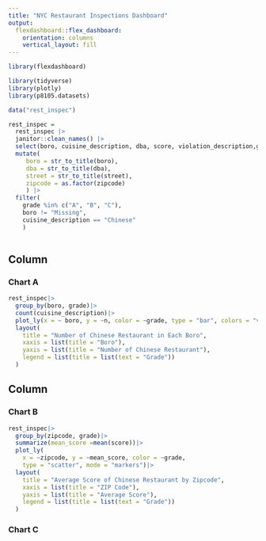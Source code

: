 ```yaml
---
title: "NYC Restaurant Inspections Dashboard"
output: 
  flexdashboard::flex_dashboard:
    orientation: columns
    vertical_layout: fill
---
```


```r
library(flexdashboard)

library(tidyverse)
library(plotly)
library(p8105.datasets)

data("rest_inspec")

rest_inspec =
  rest_inspec |>
  janitor::clean_names() |>
  select(boro, cuisine_description, dba, score, violation_description,grade, street, zipcode) |>
  mutate(
     boro = str_to_title(boro),
     dba = str_to_title(dba),
     street = str_to_title(street),
     zipcode = as.factor(zipcode)
     ) |>
  filter(
    grade %in% c("A", "B", "C"), 
    boro != "Missing",
    cuisine_description == "Chinese"
    )
  
```


Column {data-width=650}
-----------------------------------------------------------------------

### Chart A

```r
rest_inspec|>
  group_by(boro, grade)|>
  count(cuisine_description)|>
  plot_ly(x = ~ boro, y = ~n, color = ~grade, type = "bar", colors = "viridis")|>
  layout(
    title = "Number of Chinese Restaurant in Each Boro",
    xaxis = list(title = "Boro"),
    yaxis = list(title = "Number of Chinese Restaurant"),
    legend = list(title = list(text = "Grade"))
  )
```

Column {data-width=350}
-----------------------------------------------------------------------

### Chart B

```r
rest_inspec|>
  group_by(zipcode, grade)|>
  summarize(mean_score =mean(score))|>
  plot_ly(
    x = ~zipcode, y = ~mean_score, color = ~grade,
    type = "scatter", mode = "markers")|>
  layout(
    title = "Average Score of Chinese Restaurant by Zipcode",
    xaxis = list(title = "ZIP Code"),
    yaxis = list(title = "Average Score"),
    legend = list(title = list(text = "Grade"))
  )
```

### Chart C

```r

```

